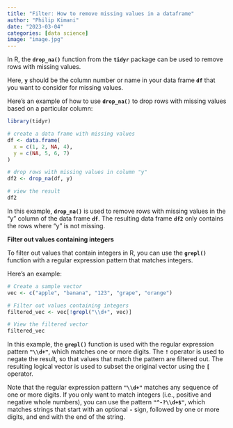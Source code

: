```yaml
---
title: "Filter: How to remove missing values in a dataframe"
author: "Philip Kimani"
date: "2023-03-04"
categories: [data science]
image: "image.jpg"
---
```


In R, the **`drop_na()`** function from the **`tidyr`** package can be used to remove rows with missing values.

Here, **`y`** should be the column number or name in your data frame **`df`** that you want to consider for missing values.

Here's an example of how to use **`drop_na()`** to drop rows with missing values based on a particular column:

```r
library(tidyr)

# create a data frame with missing values
df <- data.frame(
  x = c(1, 2, NA, 4),
  y = c(NA, 5, 6, 7)
)

# drop rows with missing values in column "y"
df2 <- drop_na(df, y)

# view the result
df2


```

In this example, **`drop_na()`** is used to remove rows with missing values in the "y" column of the data frame **`df`**. The resulting data frame **`df2`** only contains the rows where "y" is not missing.

**Filter out values containing integers**

To filter out values that contain integers in R, you can use the **`grepl()`** function with a regular expression pattern that matches integers.

Here's an example:

```r
# Create a sample vector
vec <- c("apple", "banana", "123", "grape", "orange")

# Filter out values containing integers
filtered_vec <- vec[!grepl("\\d+", vec)]

# View the filtered vector
filtered_vec

```

In this example, the **`grepl()`** function is used with the regular expression pattern **`"\\d+"`**, which matches one or more digits. The **`!`** operator is used to negate the result, so that values that match the pattern are filtered out. The resulting logical vector is used to subset the original vector using the **`[`** operator.

Note that the regular expression pattern **`"\\d+"`** matches any sequence of one or more digits. If you only want to match integers (i.e., positive and negative whole numbers), you can use the pattern **`"^-?\\d+$"`**, which matches strings that start with an optional **`-`** sign, followed by one or more digits, and end with the end of the string.
